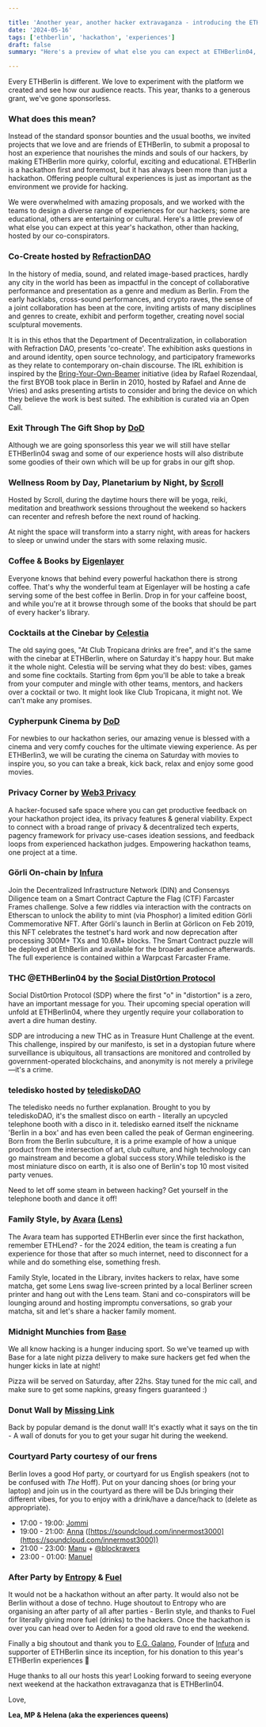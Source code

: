 ```yaml
---

title: 'Another year, another hacker extravaganza - introducing the ETHBerlin04 experiences'
date: '2024-05-16'
tags: ['ethberlin', 'hackathon', 'experiences']
draft: false
summary: "Here's a preview of what else you can expect at ETHBerlin04, other than hacking, hosted by our co-conspirators."

---
```


Every ETHBerlin is different. We love to experiment with the platform we created and see how our audience reacts. This year, thanks to a generous grant, we've gone sponsorless.

### What does this mean?

Instead of the standard sponsor bounties and the usual booths, we invited projects that we love and are friends of ETHBerlin, to submit a proposal to host an experience that nourishes the minds and souls of our hackers, by making ETHBerlin more quirky, colorful, exciting and educational. ETHBerlin is a hackathon first and foremost, but it has always been more than just a hackathon. Offering people cultural experiences is just as important as the environment we provide for hacking.

We were overwhelmed with amazing proposals, and we worked with the teams to design a diverse range of experiences for our hackers; some are educational, others are entertaining or cultural. Here's a little preview of what else you can expect at this year's hackathon, other than hacking, hosted by our co-conspirators.

### Co-Create hosted by [RefractionDAO](https://www.refractionfestival.com/)

In the history of media, sound, and related image-based practices, hardly any city in the world has been as impactful in the concept of collaborative performance and presentation as a genre and medium as Berlin. From the early hacklabs, cross-sound performances, and crypto raves, the sense of a joint collaboration has been at the core, inviting artists of many disciplines and genres to create, exhibit and perform together, creating novel social sculptural movements.

It is in this ethos that the Department of Decentralization, in collaboration with Refraction DAO, presents 'co-create'. The exhibition asks questions in and around identity, open source technology, and participatory frameworks as they relate to contemporary on-chain discourse. The IRL exhibition is inspired by the [Bring-Your-Own-Beamer](https://www.byobworldwide.com/) initiative (idea by Rafael Rozendaal, the first BYOB took place in Berlin in 2010, hosted by Rafael and Anne de Vries) and asks presenting artists to consider and bring the device on which they believe the work is best suited. The exhibition is curated via an Open Call.

### Exit Through The Gift Shop by [DoD](https://dod.ngo/)

Although we are going sponsorless this year we will still have stellar ETHBerlin04 swag and some of our experience hosts will also distribute some goodies of their own which will be up for grabs in our gift shop.

### Wellness Room by Day, Planetarium by Night, by [Scroll](https://scroll.io/)

Hosted by Scroll, during the daytime hours there will be yoga, reiki, meditation and breathwork sessions throughout the weekend so hackers can recenter and refresh before the next round of hacking.

At night the space will transform into a starry night, with areas for hackers to sleep or unwind under the stars with some relaxing music.

### Coffee & Books by [Eigenlayer](https://www.eigenlayer.xyz/)

Everyone knows that behind every powerful hackathon there is strong coffee. That's why the wonderful team at Eigenlayer will be hosting a cafe serving some of the best coffee in Berlin. Drop in for your caffeine boost, and while you're at it browse through some of the books that should be part of every hacker's library.

### Cocktails at the Cinebar by [Celestia](https://celestia.org/)

The old saying goes, "At Club Tropicana drinks are free", and it's the same with the cinebar at ETHBerlin, where on Saturday it's happy hour. But make it the whole night. Celestia will be serving what they do best: vibes, games and some fine cocktails. Starting from 6pm you'll be able to take a break from your computer and mingle with other teams, mentors, and hackers over a cocktail or two. It might look like Club Tropicana, it might not. We can't make any promises.

### Cypherpunk Cinema by [DoD](https://dod.ngo/)

For newbies to our hackathon series, our amazing venue is blessed with a cinema and very comfy couches for the ultimate viewing experience. As per ETHBerlin3, we will be curating the cinema on Saturday with movies to inspire you, so you can take a break, kick back, relax and enjoy some good movies.

### Privacy Corner by [Web3 Privacy](https://github.com/web3privacy/web3privacy?tab=readme-ov-file)

A hacker-focused safe space where you can get productive feedback on your hackathon project idea, its privacy features & general viability. Expect to connect with a broad range of privacy & decentralized tech experts, pagency framework for privacy use-cases ideation sessions, and feedback loops from experienced hackathon judges. Empowering hackathon teams, one project at a time.

### Görli On-chain by [Infura](https://www.infura.io/)

Join the Decentralized Infrastructure Network (DIN) and Consensys Diligence team on a Smart Contract Capture the Flag (CTF) Farcaster Frames challenge. Solve a few riddles via interaction with the contracts on Etherscan to unlock the ability to mint (via Phosphor) a limited edition Görli Commemorative NFT. After Görli's launch in Berlin at Görlicon on Feb 2019, this NFT celebrates the testnet's hard work and now deprecation after processing 300M+ TXs and 10.6M+ blocks. The Smart Contract puzzle will be deployed at EthBerlin and available for the broader audience afterwards. The full experience is contained within a Warpcast Farcaster Frame.

### THC @ETHBerlin04 by the [Social Dist0rtion Protocol](https://www.dist0rtion.com/)

Social Dist0rtion Protocol (SDP) where the first "o" in "distortion" is a zero, have an important message for you. Their upcoming special operation will unfold at ETHBerlin04, where they urgently require your collaboration to avert a dire human destiny.

SDP are introducing a new THC as in Treasure Hunt Challenge at the event. This challenge, inspired by our manifesto, is set in a dystopian future where surveillance is ubiquitous, all transactions are monitored and controlled by government-operated blockchains, and anonymity is not merely a privilege—it's a crime.

### teledisko hosted by [telediskoDAO](https://www.teledisko.com/)

The teledisko needs no further explanation. Brought to you by telediskoDAO, it's the smallest disco on earth - literally an upcycled telephone booth with a disco in it. teledisko earned itself the nickname 'Berlin in a box' and has even been called the peak of German engineering. Born from the Berlin subculture, it is a prime example of how a unique product from the intersection of art, club culture, and high technology can go mainstream and become a global success story.​ While teledisko is the most miniature disco on earth, it is also one of Berlin's top 10 most visited party venues.

Need to let off some steam in between hacking? Get yourself in the telephone booth and dance it off!

### Family Style, by [Avara](https://twitter.com/avara) [(Lens)](https://twitter.com/LensProtocol)

The Avara team has supported ETHBerlin ever since the first hackathon, remember ETHLend? - for the 2024 edition, the team is creating a fun experience for those that after so much internet, need to disconnect for a while and do something else, something fresh.

Family Style, located in the Library, invites hackers to relax, have some matcha, get some Lens swag live-screen printed by a local Berliner screen printer and hang out with the Lens team. Stani and co-conspirators will be lounging around and hosting impromptu conversations, so grab your matcha, sit and let's share a hacker family moment.

### Midnight Munchies from [Base](https://www.base.org/)

We all know hacking is a hunger inducing sport. So we've teamed up with Base for a late night pizza delivery to make sure hackers get fed when the hunger kicks in late at night!

Pizza will be served on Saturday, after 22hs. Stay tuned for the mic call, and make sure to get some napkins, greasy fingers guaranteed :)

### Donut Wall by [Missing Link](https://missing-link.io/)

Back by popular demand is the donut wall! It's exactly what it says on the tin - A wall of donuts for you to get your sugar hit during the weekend.

### Courtyard Party courtesy of our frens

Berlin loves a good Hof party, or courtyard for us English speakers (not to be confused with _The_ Hoff). Put on your dancing shoes (or bring your laptop) and join us in the courtyard as there will be DJs bringing their different vibes, for you to enjoy with a drink/have a dance/hack to (delete as appropriate).

- 17:00 - 19:00: [Jommi](https://twitter.com/joakimhi)
- 19:00 - 21:00: [Anna](https://twitter.com/annmehr) ([https://soundcloud.com/innermost3000](https://soundcloud.com/innermost3000))
- 21:00 - 23:00: [Manu](https://twitter.com/ManuAlzuru) + [@blockravers](https://twitter.com/blockravers)
- 23:00 - 01:00: [Manuel](https://soundcloud.com/umcharra)

### After Party by [Entropy](https://entropy.xyz/) & [Fuel](https://fuel.network/)

It would not be a hackathon without an after party. It would also not be Berlin without a dose of techno. Huge shoutout to Entropy who are organising an after party of all after parties - Berlin style, and thanks to Fuel for literally giving more fuel (drinks) to the hackers. Once the hackathon is over you can head over to Aeden for a good old rave to end the weekend.

Finally a big shoutout and thank you to [E.G. Galano](https://twitter.com/egalano), Founder of [Infura](https://www.infura.io/) and supporter of ETHBerlin since its inception, for his donation to this year's ETHBerlin experiences 💛

Huge thanks to all our hosts this year! Looking forward to seeing everyone next weekend at the hackathon extravaganza that is ETHBerlin04.

Love,

**Lea, MP & Helena (aka the experiences queens)**
